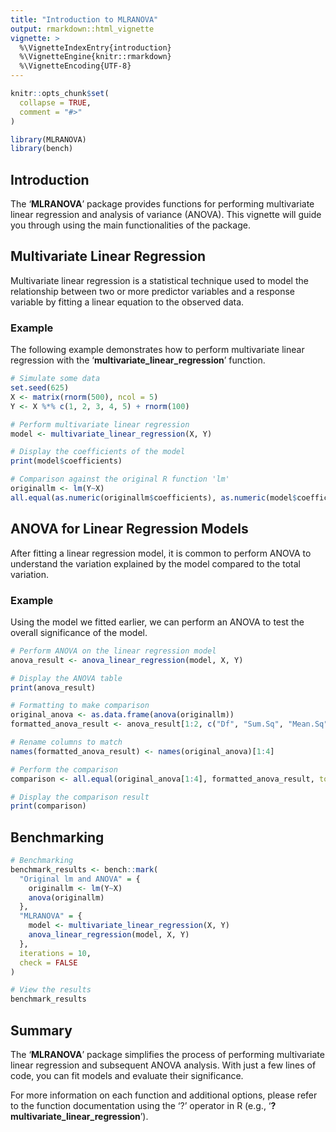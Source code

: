 ```yaml
---
title: "Introduction to MLRANOVA"
output: rmarkdown::html_vignette
vignette: >
  %\VignetteIndexEntry{introduction}
  %\VignetteEngine{knitr::rmarkdown}
  %\VignetteEncoding{UTF-8}
---
```


```r
knitr::opts_chunk$set(
  collapse = TRUE,
  comment = "#>"
)
```

```r
library(MLRANOVA)
library(bench)
```
## Introduction
The '**MLRANOVA**' package provides functions for performing multivariate linear regression and analysis of variance (ANOVA). This vignette will guide you through using the main functionalities of the package.

## Multivariate Linear Regression
Multivariate linear regression is a statistical technique used to model the relationship between two or more predictor variables and a response variable by fitting a linear equation to the observed data.

### Example
The following example demonstrates how to perform multivariate linear regression with the '**multivariate_linear_regression**' function.

```r
# Simulate some data
set.seed(625)
X <- matrix(rnorm(500), ncol = 5)
Y <- X %*% c(1, 2, 3, 4, 5) + rnorm(100)

# Perform multivariate linear regression
model <- multivariate_linear_regression(X, Y)

# Display the coefficients of the model
print(model$coefficients)

# Comparison against the original R function 'lm' 
originallm <- lm(Y~X)
all.equal(as.numeric(originallm$coefficients), as.numeric(model$coefficients))
```

## ANOVA for Linear Regression Models
After fitting a linear regression model, it is common to perform ANOVA to understand the variation explained by the model compared to the total variation.

### Example
Using the model we fitted earlier, we can perform an ANOVA to test the overall significance of the model.

```r
# Perform ANOVA on the linear regression model
anova_result <- anova_linear_regression(model, X, Y)

# Display the ANOVA table
print(anova_result)

# Formatting to make comparison
original_anova <- as.data.frame(anova(originallm))
formatted_anova_result <- anova_result[1:2, c("Df", "Sum.Sq", "Mean.Sq", "F.value")]

# Rename columns to match
names(formatted_anova_result) <- names(original_anova)[1:4]

# Perform the comparison
comparison <- all.equal(original_anova[1:4], formatted_anova_result, tolerance = 1e-5, check.attributes = FALSE)

# Display the comparison result
print(comparison)
```

## Benchmarking

```r
# Benchmarking
benchmark_results <- bench::mark(
  "Original lm and ANOVA" = {
    originallm <- lm(Y~X)
    anova(originallm)
  },
  "MLRANOVA" = {
    model <- multivariate_linear_regression(X, Y)
    anova_linear_regression(model, X, Y)
  },
  iterations = 10,
  check = FALSE
)

# View the results
benchmark_results
```

## Summary
The '**MLRANOVA**' package simplifies the process of performing multivariate linear regression and subsequent ANOVA analysis. With just a few lines of code, you can fit models and evaluate their significance.

For more information on each function and additional options, please refer to the function documentation using the '?' operator in R (e.g., '**?multivariate_linear_regression**').


